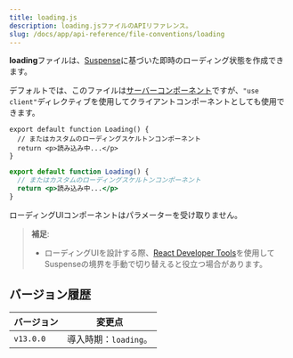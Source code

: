```yaml
---
title: loading.js
description: loading.jsファイルのAPIリファレンス。
slug: /docs/app/api-reference/file-conventions/loading
---
```


**loading**ファイルは、[Suspense](/docs/app/building-your-application/routing/loading-ui-and-streaming)に基づいた即時のローディング状態を作成できます。

デフォルトでは、このファイルは[サーバーコンポーネント](/docs/app/building-your-application/rendering/server-components)ですが、`"use client"`ディレクティブを使用してクライアントコンポーネントとしても使用できます。

```tsx filename="app/feed/loading.tsx" switcher
export default function Loading() {
  // またはカスタムのローディングスケルトンコンポーネント
  return <p>読み込み中...</p>
}
```

```jsx filename="app/feed/loading.js" switcher
export default function Loading() {
  // またはカスタムのローディングスケルトンコンポーネント
  return <p>読み込み中...</p>
}
```

ローディングUIコンポーネントはパラメーターを受け取りません。

> **補足**:
>
> - ローディングUIを設計する際、[React Developer Tools](https://react.dev/learn/react-developer-tools)を使用してSuspenseの境界を手動で切り替えると役立つ場合があります。

## バージョン履歴

| バージョン | 変更点                |
| --------- | --------------------- |
| `v13.0.0` | 導入時期：`loading`。 |
